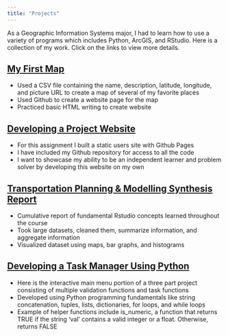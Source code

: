 ```yaml
---
title: "Projects"
---
```



As a Geographic Information Systems major, I had to learn how to use a variety of programs which includes Python, ArcGIS, and RStudio. Here is a collection of my work. Click on the links to view more details.


## [My First Map](https://tcp1997.github.io/)

- Used a CSV file containing the name, description, latitude, longitude, and picture URL to create a map of several of my favorite places
- Used Github to create a website page for the map
- Practiced basic HTML writing to create website

## [Developing a Project Website](https://github.com/tcp1997)

- For this assignment I built a static users site with Github Pages
- I have included my Github repository for access to all the code
- I want to showcase my ability to be an independent learner and problem solver by developing this website on my own

## [Transportation Planning & Modelling Synthesis Report](FinalLab.pdf)

- Cumulative report of fundamental Rstudio concepts learned throughout the course
- Took large datasets, cleaned them, summarize information, and aggregate information
- Visualized dataset using maps, bar graphs, and histograms

## [Developing a Task Manager Using Python](cs8_final.pdf)

- Here is the interactive main menu portion of a three part project consisting of multiple validation functions and task functions
- Developed using Python programming fundamentals like string concatenation, tuples, lists, dictionaries, for loops, and while loops
- Example of helper functions include is_numeric, a function that returns TRUE if the string 'val' contains a valid integer or a float. Otherwise, returns FALSE